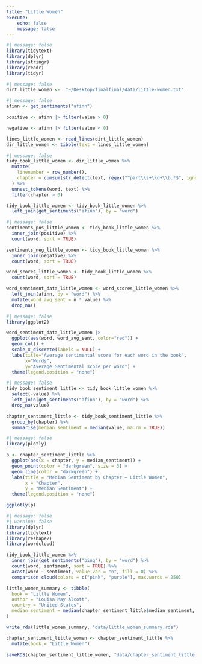 ```yaml
---
title: "Little Women"
execute:
    echo: false
    message: false
---
```


```r
#| message: false
library(tidytext)
library(dplyr)
library(stringr)
library(readr)
library(tidyr)
```
```r
#| message: false
dirt_little_women <-  "~/Desktop/finalfinal/data/little-women.txt"
```

```r
#| message: false
afinn <- get_sentiments("afinn")

positive <- afinn |> filter(value > 0)

negative <- afinn |> filter(value < 0)

lines_little_women <- read_lines(dirt_little_women)
dir_little_women <- tibble(text = lines_little_women)
```

```r
#| message: false
tidy_book_little_women <- dir_little_women %>%
  mutate(
    linenumber = row_number(),
    chapter = cumsum(str_detect(text, regex("^part\\s+\\d+\\b.*$", ignore_case = TRUE)))
  ) %>%
  unnest_tokens(word, text) %>%
  filter(chapter > 0)

tidy_book_little_women <- tidy_book_little_women %>%
  left_join(get_sentiments("afinn"), by = "word")
```


```r
#| message: false
sentiments_pos_little_women <- tidy_book_little_women %>%
  inner_join(positive) %>%
  count(word, sort = TRUE)

sentiments_neg_little_women <- tidy_book_little_women %>%
  inner_join(negative) %>%
  count(word, sort = TRUE)

word_scores_little_women <- tidy_book_little_women %>%
  count(word, sort = TRUE)

word_sentiment_data_little_women <- word_scores_little_women %>%
  left_join(afinn, by = "word") %>%
  mutate(word_avg_sent = n * value) %>%
  drop_na()
```


```r
#| message: false
library(ggplot2)

word_sentiment_data_little_women |> 
  ggplot(aes(word, word_avg_sent, color="red")) + 
  geom_col() + 
  scale_x_discrete(labels = NULL) + 
  labs(title="Average sentimental score for each word in the book", 
       x="Words", 
       y="Average Sentimental score per word") + 
  theme(legend.position = "none")
```

```r
#| message: false
tidy_book_sentiment_little <- tidy_book_little_women %>%
  select(-value) %>%
  left_join(get_sentiments("afinn"), by = "word") %>%
  drop_na(value)

chapter_sentiment_little <- tidy_book_sentiment_little %>%
  group_by(chapter) %>%
  summarise(median_sentiment = median(value, na.rm = TRUE))
```

```r
#| message: false
library(plotly)

p <- chapter_sentiment_little %>%
  ggplot(aes(x = chapter, y = median_sentiment)) +
  geom_point(color = "darkgreen", size = 3) +
  geom_line(color = "darkgreen") +
  labs(title = "Median Sentiment by Chapter – Little Women",
       x = "Chapter",
       y = "Median Sentiment") +
  theme(legend.position = "none")

ggplotly(p)
```

```r
#| message: false
#| warning: false
library(dplyr)
library(tidytext)
library(reshape2)
library(wordcloud)

tidy_book_little_women %>%
  inner_join(get_sentiments("bing"), by = "word") %>%
  count(word, sentiment, sort = TRUE) %>%
  acast(word ~ sentiment, value.var = "n", fill = 0) %>%
  comparison.cloud(colors = c("pink", "purple"), max.words = 250)
```

```r
little_women_summary <- tibble(
  book = "Little Women",
  author = "Louisa May Alcott",
  country = "United States",
  median_sentiment = median(chapter_sentiment_little$median_sentiment, na.rm = TRUE)
)

write_rds(little_women_summary, "data/little_women_summary.rds")
```

```r
chapter_sentiment_little_women <- chapter_sentiment_little %>%
  mutate(book = "Little Women")

saveRDS(chapter_sentiment_little_women, "data/chapter_sentiment_little_women.rds")
```

